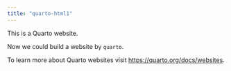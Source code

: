 ```yaml
---
title: "quarto-html1"
---
```


This is a Quarto website.

Now we could build a website by `quarto`. 

To learn more about Quarto websites visit <https://quarto.org/docs/websites>.
